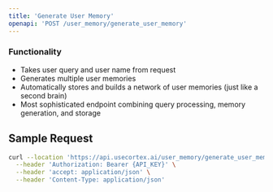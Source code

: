 ```yaml
---
title: 'Generate User Memory'
openapi: 'POST /user_memory/generate_user_memory'
---
```

### Functionality
- Takes user query and user name from request
- Generates multiple user memories
- Automatically stores and builds a network of user memories (just like a second brain)
- Most sophisticated endpoint combining query processing, memory generation, and storage

## Sample Request

```bash
curl --location 'https://api.usecortex.ai/user_memory/generate_user_memory?tenant_id={TENANT_ID}&sub_tenant_id={SUB_TENANT_ID}&user_query={USER_QUERY}&user_name={USER_NAME}' \
  --header 'Authorization: Bearer {API_KEY}' \
  --header 'accept: application/json' \
  --header 'Content-Type: application/json'
```
